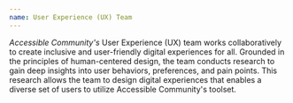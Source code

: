 ```yaml
---
name: User Experience (UX) Team
---
```


*Accessible Community's* User Experience (UX) team works collaboratively to create inclusive and user-friendly digital experiences for all. Grounded in the principles of human-centered design, the team conducts research to gain deep insights into user behaviors, preferences, and pain points. This research allows the team to design digital experiences that enables a diverse set of users to utilize Accessible Community's toolset.
